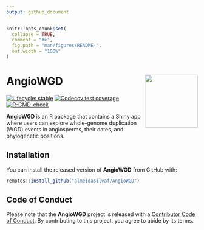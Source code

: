 ```yaml
---
output: github_document
---
```


<!-- README.md is generated from README.Rmd. Please edit that file -->

```r
knitr::opts_chunk$set(
  collapse = TRUE,
  comment = "#>",
  fig.path = "man/figures/README-",
  out.width = "100%"
)
```

# AngioWGD <img src="man/figures/logo.png" align="right" height="139" alt="" />

<!-- badges: start -->
[![Lifecycle: stable](https://img.shields.io/badge/lifecycle-stable-green.svg)](https://lifecycle.r-lib.org/articles/stages.html#stable)
[![Codecov test coverage](https://codecov.io/gh/almeidasilvaf/AngioWGD/branch/main/graph/badge.svg)](https://app.codecov.io/gh/almeidasilvaf/AngioWGD?branch=main)
[![R-CMD-check](https://github.com/almeidasilvaf/AngioWGD/actions/workflows/R-CMD-check.yaml/badge.svg)](https://github.com/almeidasilvaf/AngioWGD/actions/workflows/R-CMD-check.yaml)
<!-- badges: end -->

__AngioWGD__ is an R package that contains a Shiny app where users can explore
whole-genome duplication (WGD) events in angiosperms, their dates, and 
phylogenetic positions.

## Installation

You can install the released version of __AngioWGD__ from GitHub with:

```r
remotes::install_github("almeidasilvaf/AngioWGD")
```

## Code of Conduct

Please note that the __AngioWGD__ project is 
released with a [Contributor Code of Conduct](https://contributor-covenant.org/version/2/0/CODE_OF_CONDUCT.html). 
By contributing to this project, you agree to abide by its terms.

